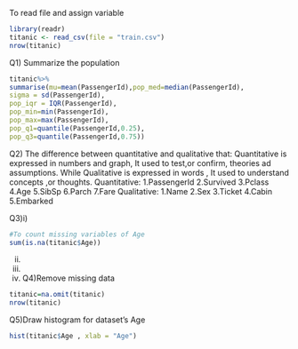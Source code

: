 To read file and assign variable
```r
library(readr)
titanic <- read_csv(file = "train.csv")
nrow(titanic)
```
Q1) Summarize the population
```r
titanic%>%
summarise(mu=mean(PassengerId),pop_med=median(PassengerId), 
sigma = sd(PassengerId), 
pop_iqr = IQR(PassengerId),
pop_min=min(PassengerId),
pop_max=max(PassengerId),
pop_q1=quantile(PassengerId,0.25),
pop_q3=quantile(PassengerId,0.75))
```
Q2) The difference between quantitative and qualitative that: 
Quantitative is expressed in numbers and graph, It used to test,or confirm, theories ad assumptions.
While Qualitative is expressed in words , It used to understand concepts ,or thoughts.
Quantitative: 1.PassengerId 2.Survived 3.Pclass 4.Age 5.SibSp 6.Parch 7.Fare
Qualitative: 1.Name 2.Sex 3.Ticket 4.Cabin 5.Embarked

Q3)i)
```r
#To count missing variables of Age
sum(is.na(titanic$Age))
```
ii) 
iii) 
iv)
Q4)Remove missing data
```r
titanic=na.omit(titanic)
nrow(titanic)
```

Q5)Draw histogram for dataset's Age
```r
hist(titanic$Age , xlab = "Age")
```